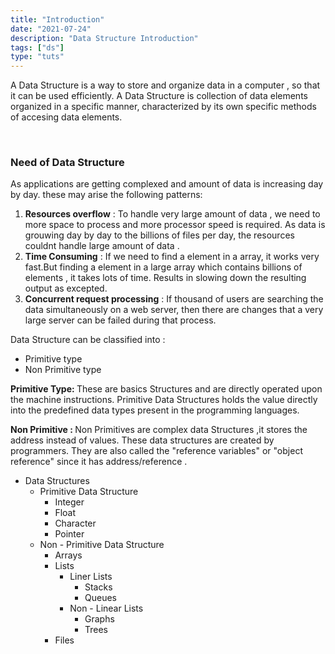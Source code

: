 ```yaml
---
title: "Introduction"
date: "2021-07-24"
description: "Data Structure Introduction"
tags: ["ds"]
type: "tuts"
---
```


A Data Structure is a way to store and organize data in a computer , so that it can be used efficiently. A Data Structure is collection of data elements organized in a specific manner, characterized by its own specific methods of accesing data elements.

<br />
<h3>Need of Data Structure</h3>
As applications are getting complexed and amount of data is increasing day by
day. these may arise the following patterns:

1. <strong>Resources overflow</strong> : To handle very large amount of data , we
   need to more space to process and more processor speed is required. As data is
   grouwing day by day to the billions of files per day, the resources couldnt handle
   large amount of data .
2. <strong>Time Consuming</strong> : If we need to find a element in a array, it
   works very fast.But finding a element in a large array which contains billions
   of elements , it takes lots of time. Results in slowing down the resulting output
   as excepted.
3. <strong>Concurrent request processing</strong> : If <span class="highight">
     thousand
   </span> of users are searching the data simultaneously on a web server, then there
   are changes that a very large server can be failed during that process.

Data Structure can be classified into :

<ul>
  <li>Primitive type</li>
  <li>Non Primitive type</li>
</ul>
<strong>Primitive Type: </strong> These are basics Structures and are directly
operated upon the machine instructions. Primitive Data Structures holds the
value directly into the predefined data types present in the programming
languages.
<br />

<strong>Non Primitive : </strong> Non Primitives are complex data Structures ,it
stores the address instead of values. These data structures are created by programmers.
They are also called the "reference variables" or "object reference" since it has
address/reference .

<div class="tree-diagram">
    <ul>
        <li>Data Structures
            <ul>
                <li>Primitive Data Structure  
                    <ul>
                        <li>Integer</li>
                        <li>Float</li>
                         <li>Character</li>
                          <li>Pointer</li>
                    </ul>
                </li>
                <li>Non - Primitive Data Structure 
                  <ul>
                        <li>Arrays</li>
                        <li>Lists
                        <ul>
                        <li>Liner Lists
                          <ul><li>Stacks</li><li>Queues</li></ul>
                        </li>
                        <li>Non - Linear Lists 
                          <ul><li>Graphs</li><li>Trees</li></ul>
                        </li>
                       </ul> </li>
                         <li>Files</li>
                    </ul>
                     </li>
            </ul>
        </li>
    </ul>

</div>
